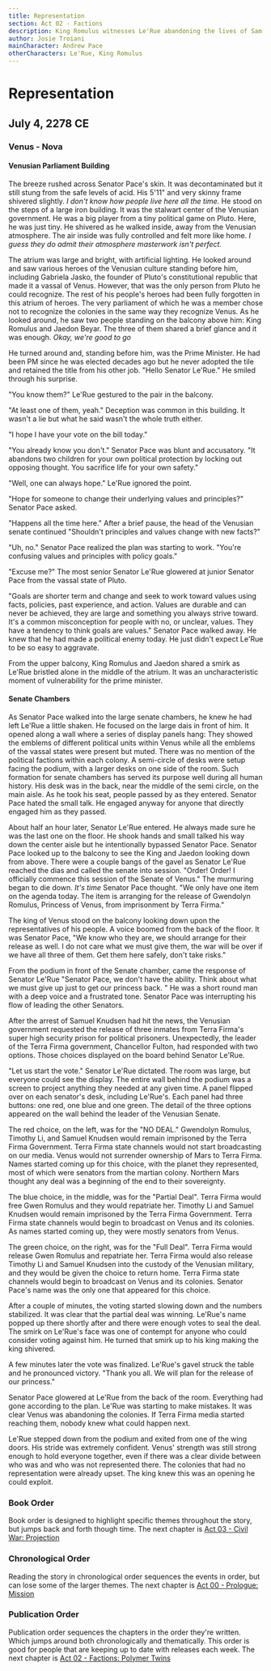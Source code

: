 ```yaml
---
title: Representation
section: Act 02 - Factions
description: King Romulus witnesses Le'Rue abandoning the lives of Sam and Tim to save the king's daughter when he could have saved all three.
author: Josie Troiani
mainCharacter: Andrew Pace
otherCharacters: Le'Rue, King Romulus
---
```

# Representation

## July 4, 2278 CE

### Venus - Nova

#### Venusian Parliament Building

The breeze rushed across Senator Pace's skin. It was decontaminated but it still stung from the safe levels of acid. His 5'11" and very skinny frame shivered slightly. *I don't know how people live here all the time.* He stood on the steps of a large iron building. It was the stalwart center of the Venusian government. He was a big player from a tiny political game on Pluto. Here, he was just tiny. He shivered as he walked inside, away from the Venusian atmosphere. The air inside was fully controlled and felt more like home. *I guess they do admit their atmosphere masterwork isn't perfect.*

The atrium was large and bright, with artificial lighting. He looked around and saw various heroes of the Venusian culture standing before him, including Gabriela Jasko, the founder of Pluto's constitutional republic that made it a vassal of Venus. However, that was the only person from Pluto he could recognize. The rest of his people's heroes had been fully forgotten in this atrium of heroes. The very parliament of which he was a member chose not to recognize the colonies in the same way they recognize Venus. As he looked around, he saw two people standing on the balcony above him: King Romulus and Jaedon Beyar. The three of them shared a brief glance and it was enough. *Okay, we're good to go*

He turned around and, standing before him, was the Prime Minister. He had been PM since he was elected decades ago but he never adopted the tile and retained the title from his other job. "Hello Senator Le'Rue." He smiled through his surprise.

"You know them?" Le'Rue gestured to the pair in the balcony.

"At least one of them, yeah." Deception was common in this building. It wasn't a lie but what he said wasn't the whole truth either.

"I hope I have your vote on the bill today."

"You already know you don't." Senator Pace was blunt and accusatory. "It abandons two children for your own political protection by locking out opposing thought. You sacrifice life for your own safety."

"Well, one can always hope." Le'Rue ignored the point.

"Hope for someone to change their underlying values and principles?" Senator Pace asked.

"Happens all the time here." After a brief pause, the head of the Venusian senate continued "Shouldn't principles and values change with new facts?"

"Uh, no." Senator Pace realized the plan was starting to work. "You're confusing values and principles with policy goals."

"Excuse me?" The most senior Senator Le'Rue glowered at junior Senator Pace from the vassal state of Pluto.

"Goals are shorter term and change and seek to work toward values using facts, policies, past experience, and action. Values are durable and can never be achieved, they are large and something you always strive toward. It's a common misconception for people with no, or unclear, values. They have a tendency to think goals are values." Senator Pace walked away. He knew that he had made a political enemy today. He just didn't expect Le'Rue to be so easy to aggravate.

From the upper balcony, King Romulus and Jaedon shared a smirk as Le'Rue bristled alone in the middle of the atrium. It was an uncharacteristic moment of vulnerability for the prime minister.

#### Senate Chambers

As Senator Pace walked into the large senate chambers, he knew he had left Le'Rue a little shaken. He focused on the large dais in front of him. It opened along a wall where a series of display panels hang: They showed the emblems of different political units within Venus while all the emblems of the vassal states were present but muted. There was no mention of the political factions within each colony. A semi-circle of desks were setup facing the podium, with a larger desks on one side of the room. Such formation for senate chambers has served its purpose well during all human history. His desk was in the back, near the middle of the semi circle, on the main aisle. As he took his seat, people passed by as they entered. Senator Pace hated the small talk. He engaged anyway for anyone that directly engaged him as they passed.

About half an hour later, Senator Le'Rue entered. He always made sure he was the last one on the floor. He shook hands and small talked his way down the center aisle but he intentionally bypassed Senator Pace. Senator Pace looked up to the balcony to see the King and Jaedon looking down from above. There were a couple bangs of the gavel as Senator Le'Rue reached the dias and called the senate into session. "Order! Order! I officially commence this session of the Senate of Venus." The murmuring began to die down. *It's time* Senator Pace thought. "We only have one item on the agenda today. The item is arranging for the release of Gwendolyn Romulus, Princess of Venus, from imprisonment by Terra Firma."

The king of Venus stood on the balcony looking down upon the representatives of his people. A voice boomed from the back of the floor. It was Senator Pace, "We know who they are, we should arrange for their release as well. I do not care what we must give them, the war will be over if we have all three of them. Get them here safely, don't take risks."

From the podium in front of the Senate chamber, came the response of Senator Le'Rue "Senator Pace, we don't have the ability. Think about what we must give up just to get our princess back. " He was a short round man with a deep voice and a frustrated tone. Senator Pace was interrupting his flow of leading the other Senators.

After the arrest of Samuel Knudsen had hit the news, the Venusian government requested the release of three inmates from Terra Firma's super high security prison for political prisoners. Unexpectedly, the leader of the Terra Firma government, Chancellor Fulton, had responded with two options. Those choices displayed on the board behind Senator Le'Rue.

"Let us start the vote." Senator Le'Rue dictated. The room was large, but everyone could see the display. The entire wall behind the podium was a screen to project anything they needed at any given time. A panel flipped over on each senator's desk, including Le'Rue's. Each panel had three buttons: one red, one blue and one green. The detail of the three options appeared on the wall behind the leader of the Venusian Senate.

The red choice, on the left, was for the "NO DEAL." Gwendolyn Romulus, Timothy Li, and Samuel Knudsen would remain imprisoned by the Terra Firma Government. Terra Firma state channels would not start broadcasting on our media. Venus would not surrender ownership of Mars to Terra Firma. Names started coming up for this choice, with the planet they represented, most of which were senators from the martian colony. Northern Mars thought any deal was a beginning of the end to their sovereignty.

The blue choice, in the middle, was for the "Partial Deal". Terra Firma would free Gwen Romulus and they would repatriate her. Timothy Li and Samuel Knudsen would remain imprisoned by the Terra Firma Government. Terra Firma state channels would begin to broadcast on Venus and its colonies. As names started coming up, they were mostly senators from Venus.

The green choice, on the right, was for the "Full Deal". Terra Firma would release Gwen Romulus and repatriate her. Terra Firma would also release Timothy Li and Samuel Knudsen into the custody of the Venusian military, and they would be given the choice to return home. Terra Firma state channels would begin to broadcast on Venus and its colonies. Senator Pace's name was the only one that appeared for this choice.

After a couple of minutes, the voting started slowing down and the numbers stabilized. It was clear that the partial deal was winning. Le'Rue's name popped up there shortly after and there were enough votes to seal the deal. The smirk on Le'Rue's face was one of contempt for anyone who could consider voting against him. He turned that smirk up to his king making the king shivered.

A few minutes later the vote was finalized. Le'Rue's gavel struck the table and he pronounced victory. "Thank you all. We will plan for the release of our princess."

Senator Pace glowered at Le'Rue from the back of the room. Everything had gone according to the plan. Le'Rue was starting to make mistakes. It was clear Venus was abandoning the colonies. If Terra Firma media started reaching them, nobody knew what could happen next.

Le'Rue stepped down from the podium and exited from one of the wing doors. His stride was extremely confident. Venus' strength was still strong enough to hold everyone together, even if there was a clear divide between who was and who was not represented there. The colonies that had no representation were already upset. The king knew this was an opening he could exploit.


### Book Order

Book order is designed to highlight specific themes throughout the story, but jumps back and forth though time.
<Callout type="info" emoji="️📖">
    The next chapter is [Act 03 - Civil War: Projection](./projection.mdx)
</Callout>

### Chronological Order

Reading the story in chronological order sequences the events in order, but can lose some of the larger themes.
<Callout type="info" emoji="️🕰️">
    The next chapter is [Act 00 - Prologue: Mission](../prologue/mission.mdx)
</Callout>

### Publication Order

Publication order sequences the chapters in the order they're written. Which jumps around both chronologically and thematically. This order is good for people that are keeping up to date with releases each week.
<Callout type="info" emoji="️✍️">
    The next chapter is [Act 02 - Factions: Polymer Twins](../factions/polymertwins.mdx)
</Callout>

